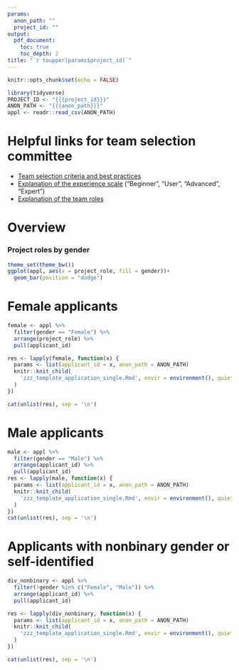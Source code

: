 ```yaml
---
params:
  anon_path: ""
  project_id: ""
output: 
  pdf_document:
    toc: true
    toc_depth: 2
title: "`r toupper(params$project_id)`"
---
```

<!-- THIS FILE IS NOT SUPPOSED TO BE KNITTED DIRECTLY
    INSTEAD IT IS KNIT FROM 01_preparte_team_selection.R
    IF YOU WANT TO KNIT THIS BY HAND, SET THE PARAMETERS ACCORDINGLY
-->

```r
knitr::opts_chunk$set(echo = FALSE)
```

```r
library(tidyverse)
PROJECT_ID <- "{{{project_id}}}"
ANON_PATH <- "{{{anon_path}}}"
appl <- readr::read_csv(ANON_PATH)
```

# Helpful links for team selection committee
- [Team selection criteria and best practices](https://docs.correlaid.org/project-manual/project-coordinators/ideation-finding-a-team#team-selection-call)
- [Explanation of the experience scale](https://docs.correlaid.org/project-manual/data4good-projects#experience-scale) ("Beginner", "User", "Advanced", "Expert") 
- [Explanation of the team roles](https://docs.correlaid.org/project-manual/data4good-projects#which-project-role)

# Overview
### Project roles by gender
```r
theme_set(theme_bw())
ggplot(appl, aes(x = project_role, fill = gender))+
  geom_bar(position = "dodge")
```
# Female applicants

```r
female <- appl %>% 
  filter(gender == "Female") %>% 
  arrange(project_role) %>% 
  pull(applicant_id)

res <- lapply(female, function(x) {
  params <- list(applicant_id = x, anon_path = ANON_PATH)
  knitr::knit_child(
    'zzz_template_application_single.Rmd', envir = environment(), quiet = TRUE
  )
})

cat(unlist(res), sep = '\n')
```


# Male applicants
```r
male <- appl %>% 
  filter(gender == "Male") %>% 
  arrange(applicant_id) %>% 
  pull(applicant_id)
res <- lapply(male, function(x) {
  params <- list(applicant_id = x, anon_path = ANON_PATH)
  knitr::knit_child(
    'zzz_template_application_single.Rmd', envir = environment(), quiet = TRUE
  )
})
cat(unlist(res), sep = '\n')
```

# Applicants with nonbinary gender or self-identified
```r
div_nonbinary <- appl %>% 
  filter(!gender %in% c("Female", "Male")) %>% 
  arrange(applicant_id) %>% 
  pull(applicant_id)

res <- lapply(div_nonbinary, function(x) {
  params <- list(applicant_id = x, anon_path = ANON_PATH)
  knitr::knit_child(
    'zzz_template_application_single.Rmd', envir = environment(), quiet = TRUE
  )
})

cat(unlist(res), sep = '\n')
```


